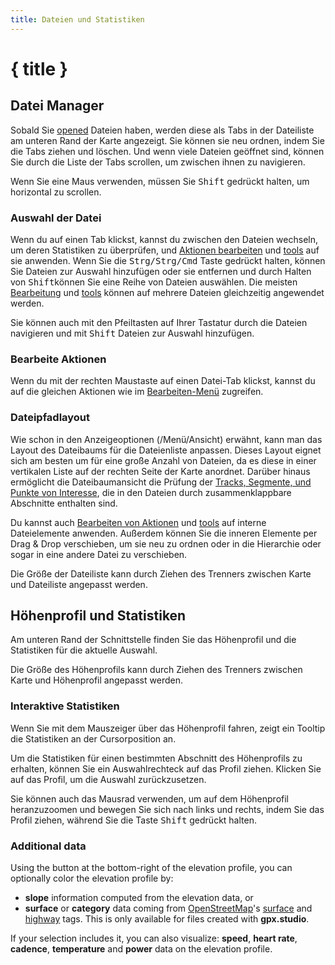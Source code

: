 ```yaml
---
title: Dateien und Statistiken
---
```


<script lang="ts">

    let gpxStatistics = writable(exampleGPXFile.getStatistics());
    let slicedGPXStatistics = writable(undefined);
    let additionalDatasets = writable(['speed', 'atemp']);
    let elevationFill = writable<'slope' | 'surface' | undefined>(undefined);
</script>

# { title }

## Datei Manager

Sobald Sie [opened](./menu/file) Dateien haben, werden diese als Tabs in der Dateiliste am unteren Rand der Karte angezeigt.
Sie können sie neu ordnen, indem Sie die Tabs ziehen und löschen.
Und wenn viele Dateien geöffnet sind, können Sie durch die Liste der Tabs scrollen, um zwischen ihnen zu navigieren.

<DocsNote>

Wenn Sie eine Maus verwenden, müssen Sie <kbd>Shift</kbd> gedrückt halten, um horizontal zu scrollen.

</DocsNote>

### Auswahl der Datei

Wenn du auf einen Tab klickst, kannst du zwischen den Dateien wechseln, um deren Statistiken zu überprüfen, und [Aktionen bearbeiten](./menu/edit) und [tools](./toolbar) auf sie anwenden.
Wenn Sie die <kbd>Strg/Strg/Cmd</kbd> Taste gedrückt halten, können Sie Dateien zur Auswahl hinzufügen oder sie entfernen und durch Halten von <kbd>Shift</kbd>können Sie eine Reihe von Dateien auswählen.
Die meisten [Bearbeitung](./menu/edit) und [tools](./toolbar) können auf mehrere Dateien gleichzeitig angewendet werden.

<DocsNote>

Sie können auch mit den Pfeiltasten auf Ihrer Tastatur durch die Dateien navigieren und mit <kbd>Shift</kbd> Dateien zur Auswahl hinzufügen.

</DocsNote>

### Bearbeite Aktionen

Wenn du mit der rechten Maustaste auf einen Datei-Tab klickst, kannst du auf die gleichen Aktionen wie im [Bearbeiten-Menü](./menu/edit) zugreifen.

### Dateipfadlayout

Wie schon in den Anzeigeoptionen (/Menü/Ansicht) erwähnt, kann man das Layout des Dateibaums für die Dateienliste anpassen.
Dieses Layout eignet sich am besten um für eine große Anzahl von Dateien, da es diese in einer vertikalen Liste auf der rechten Seite der Karte anordnet.
Darüber hinaus ermöglicht die Dateibaumansicht die Prüfung der [Tracks, Segmente, und Punkte von Interesse](./gpx), die in den Dateien durch zusammenklappbare Abschnitte enthalten sind.

Du kannst auch [Bearbeiten von Aktionen](./menu/edit) und [tools](./toolbar) auf interne Dateielemente anwenden.
Außerdem können Sie die inneren Elemente per Drag & Drop verschieben, um sie neu zu ordnen oder in die Hierarchie oder sogar in eine andere Datei zu verschieben.

<DocsNote>

Die Größe der Dateiliste kann durch Ziehen des Trenners zwischen Karte und Dateiliste angepasst werden.

</DocsNote>

## Höhenprofil und Statistiken

Am unteren Rand der Schnittstelle finden Sie das Höhenprofil und die Statistiken für die aktuelle Auswahl.

<DocsNote>

Die Größe des Höhenprofils kann durch Ziehen des Trenners zwischen Karte und Höhenprofil angepasst werden.

</DocsNote>

### Interaktive Statistiken

Wenn Sie mit dem Mauszeiger über das Höhenprofil fahren, zeigt ein Tooltip die Statistiken an der Cursorposition an.

Um die Statistiken für einen bestimmten Abschnitt des Höhenprofils zu erhalten, können Sie ein Auswahlrechteck auf das Profil ziehen.
Klicken Sie auf das Profil, um die Auswahl zurückzusetzen.

Sie können auch das Mausrad verwenden, um auf dem Höhenprofil heranzuzoomen und bewegen Sie sich nach links und rechts, indem Sie das Profil ziehen, während Sie die Taste <kbd>Shift</kbd> gedrückt halten.

<div class="h-48 w-full">
    <ElevationProfile
        {gpxStatistics}
        {slicedGPXStatistics}
        additionalDatasets={$additionalDatasets}
        elevationFill={$elevationFill}
    />
</div>
<div class="flex flex-col items-center -mt-6">
    <div class="h-10 w-fit">
        <GPXStatistics
            {gpxStatistics}
            {slicedGPXStatistics}
            panelSize={120}
            orientation={'horizontal'}
        />
    </div>
</div>

### Additional data

Using the <kbd><ChartNoAxesColumn size="16" class="inline-block" style="margin-bottom: 2px"/></kbd> button at the bottom-right of the elevation profile, you can optionally color the elevation profile by:

- **slope** information computed from the elevation data, or
- **surface** or **category** data coming from <a href="https://www.openstreetmap.org/" target="_blank">OpenStreetMap</a>'s <a href="https://wiki.openstreetmap.org/wiki/Key:surface" target="_blank">surface</a> and <a href="https://wiki.openstreetmap.org/wiki/Key:highway" target="_blank">highway</a> tags.
  This is only available for files created with **gpx.studio**.

If your selection includes it, you can also visualize: **speed**, **heart rate**, **cadence**, **temperature** and **power** data on the elevation profile.
